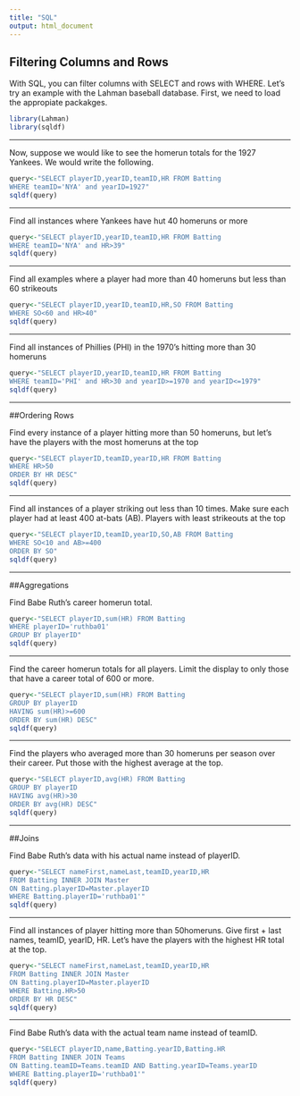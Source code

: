 ```yaml
---
title: "SQL"
output: html_document
---
```


## Filtering Columns and Rows

With SQL, you can filter columns with SELECT and rows with WHERE. Let's try an example with the Lahman baseball database. First, we need to load the appropiate packakges. 

```r
library(Lahman)
library(sqldf)
```
***
Now, suppose we would like to see the homerun totals for the 1927 Yankees. We would write the following.

```r
query<-"SELECT playerID,yearID,teamID,HR FROM Batting
WHERE teamID='NYA' and yearID=1927"
sqldf(query)
```
***
Find all instances where Yankees have hut 40 homeruns or more
```r
query<-"SELECT playerID,yearID,teamID,HR FROM Batting
WHERE teamID='NYA' and HR>39"
sqldf(query)
```
***
Find all examples where a player had more than 40 homeruns but less than 60 strikeouts
```r
query<-"SELECT playerID,yearID,teamID,HR,SO FROM Batting
WHERE SO<60 and HR>40"
sqldf(query)
```
***
Find all instances of Phillies (PHI) in the 1970’s hitting more than 30 homeruns
```r
query<-"SELECT playerID,yearID,teamID,HR FROM Batting
WHERE teamID='PHI' and HR>30 and yearID>=1970 and yearID<=1979"
sqldf(query)
```
***
##Ordering Rows

Find every instance of a player hitting more than 50 homeruns, but let’s have the players with the most homeruns at the top
```r
query<-"SELECT playerID,teamID,yearID,HR FROM Batting
WHERE HR>50
ORDER BY HR DESC"
sqldf(query)
```
***
Find all instances of a player striking out less than 10 times. Make sure each player had at least 400 at-bats (AB). Players with least strikeouts at the top
```r
query<-"SELECT playerID,teamID,yearID,SO,AB FROM Batting
WHERE SO<10 and AB>=400
ORDER BY SO"
sqldf(query)
```
***
##Aggregations

Find Babe Ruth’s career homerun total. 
```r
query<-"SELECT playerID,sum(HR) FROM Batting
WHERE playerID='ruthba01'
GROUP BY playerID"
sqldf(query)
```
***
Find the career homerun totals for all players. Limit the display to only those that have a career total of 600 or more. 
```r
query<-"SELECT playerID,sum(HR) FROM Batting
GROUP BY playerID
HAVING sum(HR)>=600
ORDER BY sum(HR) DESC"
sqldf(query)
```
***
Find the players who averaged more than 30 homeruns per season over their career. Put those with the highest average at the top.
```r
query<-"SELECT playerID,avg(HR) FROM Batting
GROUP BY playerID
HAVING avg(HR)>30
ORDER BY avg(HR) DESC"
sqldf(query)
```
***
##Joins

Find Babe Ruth's data with his actual name instead of playerID.
```r
query<-"SELECT nameFirst,nameLast,teamID,yearID,HR 
FROM Batting INNER JOIN Master
ON Batting.playerID=Master.playerID
WHERE Batting.playerID='ruthba01'"
sqldf(query)
```
***
Find all instances of player hitting more than 50homeruns. Give first + last names, teamID, yearID, HR. Let’s have the players with the highest HR total at the top.
```r
query<-"SELECT nameFirst,nameLast,teamID,yearID,HR 
FROM Batting INNER JOIN Master
ON Batting.playerID=Master.playerID
WHERE Batting.HR>50
ORDER BY HR DESC"
sqldf(query)
```
***
Find Babe Ruth's data with the actual team name instead of teamID.
```r
query<-"SELECT playerID,name,Batting.yearID,Batting.HR 
FROM Batting INNER JOIN Teams
ON Batting.teamID=Teams.teamID AND Batting.yearID=Teams.yearID
WHERE Batting.playerID='ruthba01'"
sqldf(query)
```

